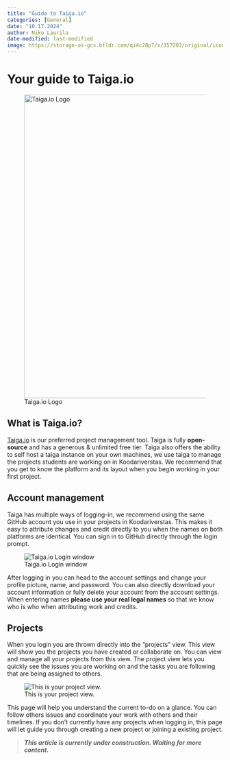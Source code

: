```yaml
---
title: "Guide to Taiga.io"
categories: [General]
date: "10.17.2024"
author: Niko Laurila
date-modified: last-modified
image: https://storage-us-gcs.bfldr.com/qi4c28p7/v/357207/original/icon%20taiga%20color.png?Expires=1729242247&KeyName=gcs-bfldr-prod&Signature=WIdt-bZoiktUkBnoUIhwulUgmC4=
---
```


# Your guide to Taiga.io

![Taiga.io Logo](images/taigaLogo.png){fig-alt="Taiga.io Logo" fig-align="center" width="708"}

## What is Taiga.io?

[Taiga.io](https://taiga.io/) is our preferred project management tool. Taiga is fully **open-source** and has a generous & unlimited free tier. Taiga also offers the ability to self host a taiga instance on your own machines, we use taiga to manage the projects students are working on in Koodariverstas. We recommend that you get to know the platform and its layout when you begin working in your first project.

## Account management

Taiga has multiple ways of logging-in, we recommend using the same GitHub account you use in your projects in Koodariverstas. This makes it easy to attribute changes and credit directly to you when the names on both platforms are identical. You can sign in to GitHub directly through the login prompt.

![Taiga.io Login window](images/TaigaLogin.png){fig-align="center"}

After logging in you can head to the account settings and change your profile picture, name, and password. You can also directly download your account information or fully delete your account from the account settings. When entering names **please use your real legal names** so that we know who is who when attributing work and credits.

## Projects

When you login you are thrown directly into the "projects" view. This view will show you the projects you have created or collaborate on. You can view and manage all your projects from this view. The project view lets you quickly see the issues you are working on and the tasks you are following that are being assigned to others.

![This is your project view.](images/TaigaProjectsview.png){fig-align="center"}

This page will help you understand the current to-do on a glance. You can follow others issues and coordinate your work with others and their timelines. If you don't currently have any projects when logging in, this page will let guide you through creating a new project or joining a existing project.

> ***This article is currently under construction. Waiting for more content.***